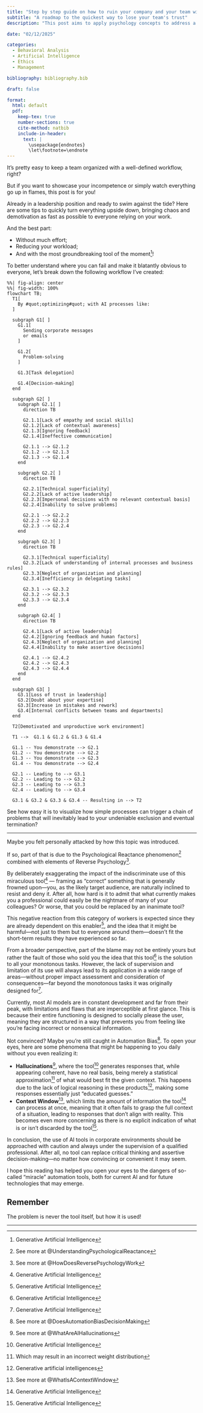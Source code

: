 ```yaml
---
title: "Step by step guide on how to ruin your company and your team with AI"
subtitle: "A roadmap to the quickest way to lose your team's trust"
description: "This post aims to apply psychology concepts to address a sensitive topic for those who are limited by the use of generative artificial intelligence tools in the professional environment, acting as a direct attack on the intellect, raising questions and seeking plausible solutions."

date: "02/12/2025"

categories:
  - Behavioral Analysis
  - Artificial Intelligence
  - Ethics
  - Management

bibliography: bibliography.bib

draft: false

format:
  html: default
  pdf:
    keep-tex: true
    number-sections: true
    cite-method: natbib
    include-in-header:
      text: |
        \usepackage{endnotes}
        \let\footnote=\endnote
---
```


It's pretty easy to keep a team organized with a well-defined workflow, right?

But if you want to showcase your incompetence or simply watch everything go up in flames, this post is for you!

Already in a leadership position and ready to swim against the tide? Here are some tips to quickly turn everything upside down, bringing chaos and demotivation as fast as possible to everyone relying on your work.

And the best part:

* Without much effort;
* Reducing your workload;
* And with the most groundbreaking tool of the moment[^1]!

To better understand where you can fail and make it blatantly obvious to everyone, let’s break down the following workflow I’ve created:

```mermaid
%%| fig-align: center
%%| fig-width: 100%
flowchart TB;
  T1[
    By #quot;optimizing#quot; with AI processes like:
  ]

  subgraph G1[ ]
    G1.1[
      Sending corporate messages
      or emails
    ]

    G1.2[
      Problem-solving
    ]

    G1.3[Task delegation]

    G1.4[Decision-making]
  end

  subgraph G2[ ]
    subgraph G2.1[ ]
      direction TB

      G2.1.1[Lack of empathy and social skills]
      G2.1.2[Lack of contextual awareness]
      G2.1.3[Ignoring feedback]
      G2.1.4[Ineffective communication]

      G2.1.1 --> G2.1.2
      G2.1.2 --> G2.1.3
      G2.1.3 --> G2.1.4
    end

    subgraph G2.2[ ]
      direction TB

      G2.2.1[Technical superficiality]
      G2.2.2[Lack of active leadership]
      G2.2.3[Impersonal decisions with no relevant contextual basis]
      G2.2.4[Inability to solve problems]

      G2.2.1 --> G2.2.2
      G2.2.2 --> G2.2.3
      G2.2.3 --> G2.2.4
    end

    subgraph G2.3[ ]
      direction TB

      G2.3.1[Technical superficiality]
      G2.3.2[Lack of understanding of internal processes and business rules]
      G2.3.3[Neglect of organization and planning]
      G2.3.4[Inefficiency in delegating tasks]

      G2.3.1 --> G2.3.2
      G2.3.2 --> G2.3.3
      G2.3.3 --> G2.3.4
    end

    subgraph G2.4[ ]
      direction TB

      G2.4.1[Lack of active leadership]
      G2.4.2[Ignoring feedback and human factors]
      G2.4.3[Neglect of organization and planning]
      G2.4.4[Inability to make assertive decisions]

      G2.4.1 --> G2.4.2
      G2.4.2 --> G2.4.3
      G2.4.3 --> G2.4.4
    end
  end

  subgraph G3[ ]
    G3.1[Loss of trust in leadership]
    G3.2[Doubt about your expertise]
    G3.3[Increase in mistakes and rework]
    G3.4[Internal conflicts between teams and departments]
  end

  T2[Demotivated and unproductive work environment]

  T1 -->  G1.1 & G1.2 & G1.3 & G1.4

  G1.1 -- You demonstrate --> G2.1
  G1.2 -- You demonstrate --> G2.2
  G1.3 -- You demonstrate --> G2.3
  G1.4 -- You demonstrate --> G2.4

  G2.1 -- Leading to --> G3.1
  G2.2 -- Leading to --> G3.2
  G2.3 -- Leading to --> G3.3
  G2.4 -- Leading to --> G3.4

  G3.1 & G3.2 & G3.3 & G3.4 -- Resulting in --> T2
```

See how easy it is to visualize how simple processes can trigger a chain of problems that will inevitably lead to your undeniable exclusion and eventual termination?

::: {.content-visible when-format="html"}

---

:::

Maybe you felt personally attacked by how this topic was introduced.

If so, part of that is due to the Psychological Reactance phenomenon[^2] combined with elements of Reverse Psychology[^3].

By deliberately exaggerating the impact of the indiscriminate use of this miraculous tool[^1] — framing as "correct" something that is generally frowned upon—you, as the likely target audience, are naturally inclined to resist and deny it. After all, how hard is it to admit that what currently makes you a professional could easily be the nightmare of many of your colleagues? Or worse, that you could be replaced by an inanimate tool?

This negative reaction from this category of workers is expected since they are already dependent on this enabler[^1], and the idea that it might be harmful—not just to them but to everyone around them—doesn’t fit the short-term results they have experienced so far.

From a broader perspective, part of the blame may not be entirely yours but rather the fault of those who sold you the idea that this tool[^1] is the solution to all your monotonous tasks. However, the lack of supervision and limitation of its use will always lead to its application in a wide range of areas—without proper impact assessment and consideration of consequences—far beyond the monotonous tasks it was originally designed for[^1].

Currently, most AI models are in constant development and far from their peak, with limitations and flaws that are imperceptible at first glance. This is because their entire functioning is designed to socially please the user, meaning they are structured in a way that prevents you from feeling like you're facing incorrect or nonsensical information.

Not convinced? Maybe you’re still caught in Automation Bias[^4].
To open your eyes, here are some phenomena that might be happening to you daily without you even realizing it:

* **Hallucinations**[^5], where the tool[^1] generates responses that, while appearing coherent, have no real basis, being merely a statistical approximation[^8] of what would best fit the given context.
This happens due to the lack of logical reasoning in these products[^7], making some responses essentially just "educated guesses."
* **Context Window**[^6], which limits the amount of information the tool[^1] can process at once, meaning that it often fails to grasp the full context of a situation, leading to responses that don’t align with reality. This becomes even more concerning as there is no explicit indication of what is or isn’t discarded by the tool[^1].

In conclusion, the use of AI tools in corporate environments should be approached with caution and always under the supervision of a qualified professional. After all, no tool can replace critical thinking and assertive decision-making—no matter how convincing or convenient it may seem.

I hope this reading has helped you open your eyes to the dangers of so-called "miracle" automation tools, both for current AI and for future technologies that may emerge.

::: {.callout-tip}
## Remember

The problem is never the tool itself, but how it is used!
:::

::: {.content-visible when-format="html"}

---

:::

\newpage
\theendnotes

[^1]: Generative Artificial Intelligence
[^2]: See more at @UnderstandingPsychologicalReactance
[^3]: See more at @HowDoesReversePsychologyWork
[^4]: See more at @DoesAutomationBiasDecisionMaking
[^5]: See more at @WhatAreAIHallucinations
[^6]: See more at @WhatIsAContextWindow
[^7]: Generative artificial intelligences
[^8]: Which may result in an incorrect weight distribution

:::{.column-body}
<script src="https://giscus.app/client.js"
        data-repo="dftv/blog_quarto"
        data-repo-id="R_kgDONv_J5g"
        data-category="Posts"
        data-mapping="number"
        data-term="8"
        data-strict="0"
        data-reactions-enabled="1"
        data-emit-metadata="0"
        data-input-position="top"
        data-theme="light"
        data-lang="en"
        data-loading="lazy"
        crossorigin="anonymous"
        async>
</script>
:::
